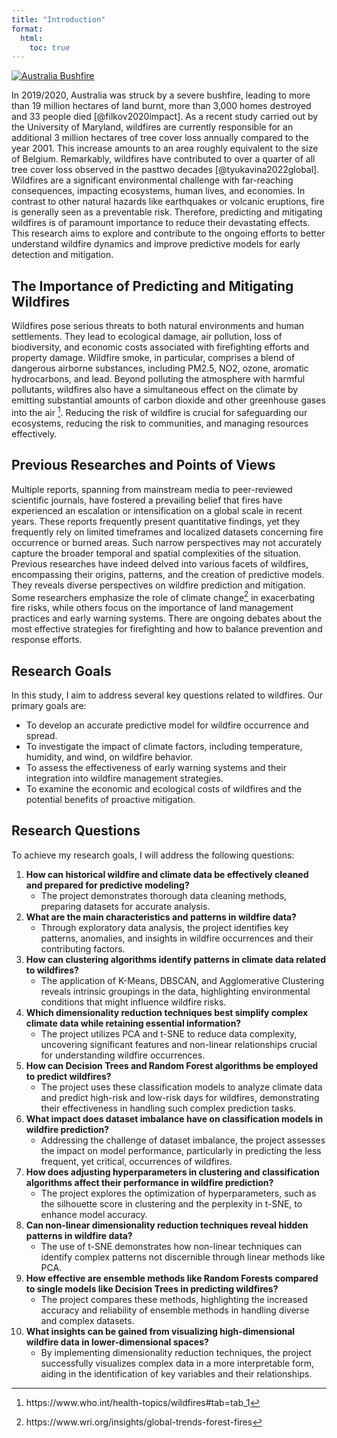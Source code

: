 ```yaml
---
title: "Introduction"
format:
  html:
    toc: true
---
```


[![Australia Bushfire](images/AustraliaBushfire.png)](https://www.bbc.com/news/in-pictures-50971879)

In 2019/2020, Australia was struck by a severe bushfire, leading to more than 19 million hectares of land burnt, more than 3,000 homes destroyed and 33 people died [@filkov2020impact]. As a recent study carried out by the University of Maryland, wildfires are currently responsible for an additional 3 million hectares of tree cover loss annually compared to the year 2001. This increase amounts to an area roughly equivalent to the size of Belgium. Remarkably, wildfires have contributed to over a quarter of all tree cover loss observed in the pasttwo decades [@tyukavina2022global]. Wildfires are a significant environmental challenge with far-reaching consequences, impacting ecosystems, human lives, and economies. In contrast to other natural hazards like earthquakes or volcanic eruptions, fire is generally seen as a preventable risk. Therefore, predicting and mitigating wildfires is of paramount importance to reduce their devastating effects. This research aims to explore and contribute to the ongoing efforts to better understand wildfire dynamics and improve predictive models for early detection and mitigation.

## The Importance of Predicting and Mitigating Wildfires

Wildfires pose serious threats to both natural environments and human settlements. They lead to ecological damage, air pollution, loss of biodiversity, and economic costs associated with firefighting efforts and property damage. Wildfire smoke, in particular, comprises a blend of dangerous airborne substances, including PM2.5, NO2, ozone, aromatic hydrocarbons, and lead. Beyond polluting the atmosphere with harmful pollutants, wildfires also have a simultaneous effect on the climate by emitting substantial amounts of carbon dioxide and other greenhouse gases into the air [^1]. Reducing the risk of wildfire is crucial for safeguarding our ecosystems, reducing the risk to communities, and managing resources effectively. 

[^1]: https://www.who.int/health-topics/wildfires#tab=tab_1

## Previous Researches and Points of Views

Multiple reports, spanning from mainstream media to peer-reviewed scientific journals, have fostered a prevailing belief that fires have experienced an escalation or intensification on a global scale in recent years. These reports frequently present quantitative findings, yet they frequently rely on limited timeframes and localized datasets concerning fire occurrence or burned areas. Such narrow perspectives may not accurately capture the broader temporal and spatial complexities of the situation. Previous researches have indeed delved into various facets of wildfires, encompassing their origins, patterns, and the creation of predictive models. They reveals diverse perspectives on wildfire prediction and mitigation. Some researchers emphasize the role of climate change[^2] in exacerbating fire risks, while others focus on the importance of land management practices and early warning systems. There are ongoing debates about the most effective strategies for firefighting and how to balance prevention and response efforts.

[^2]: https://www.wri.org/insights/global-trends-forest-fires

## Research Goals

In this study, I aim to address several key questions related to wildfires. Our primary goals are:

- To develop an accurate predictive model for wildfire occurrence and spread.
- To investigate the impact of climate factors, including temperature, humidity, and wind, on wildfire behavior.
- To assess the effectiveness of early warning systems and their integration into wildfire management strategies.
- To examine the economic and ecological costs of wildfires and the potential benefits of proactive mitigation.

## Research Questions

To achieve my research goals, I will address the following questions:

1. **How can historical wildfire and climate data be effectively cleaned and prepared for predictive modeling?**
   - The project demonstrates thorough data cleaning methods, preparing datasets for accurate analysis.

2. **What are the main characteristics and patterns in wildfire data?**
   - Through exploratory data analysis, the project identifies key patterns, anomalies, and insights in wildfire occurrences and their contributing factors.

3. **How can clustering algorithms identify patterns in climate data related to wildfires?**
   - The application of K-Means, DBSCAN, and Agglomerative Clustering reveals intrinsic groupings in the data, highlighting environmental conditions that might influence wildfire risks.

4. **Which dimensionality reduction techniques best simplify complex climate data while retaining essential information?**
   - The project utilizes PCA and t-SNE to reduce data complexity, uncovering significant features and non-linear relationships crucial for understanding wildfire occurrences.

5. **How can Decision Trees and Random Forest algorithms be employed to predict wildfires?**
   - The project uses these classification models to analyze climate data and predict high-risk and low-risk days for wildfires, demonstrating their effectiveness in handling such complex prediction tasks.

6. **What impact does dataset imbalance have on classification models in wildfire prediction?**
   - Addressing the challenge of dataset imbalance, the project assesses the impact on model performance, particularly in predicting the less frequent, yet critical, occurrences of wildfires.

7. **How does adjusting hyperparameters in clustering and classification algorithms affect their performance in wildfire prediction?**
   - The project explores the optimization of hyperparameters, such as the silhouette score in clustering and the perplexity in t-SNE, to enhance model accuracy.

8. **Can non-linear dimensionality reduction techniques reveal hidden patterns in wildfire data?**
   - The use of t-SNE demonstrates how non-linear techniques can identify complex patterns not discernible through linear methods like PCA.

9. **How effective are ensemble methods like Random Forests compared to single models like Decision Trees in predicting wildfires?**
   - The project compares these methods, highlighting the increased accuracy and reliability of ensemble methods in handling diverse and complex datasets.

10. **What insights can be gained from visualizing high-dimensional wildfire data in lower-dimensional spaces?**
    - By implementing dimensionality reduction techniques, the project successfully visualizes complex data in a more interpretable form, aiding in the identification of key variables and their relationships.
